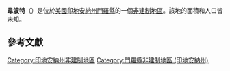 {{noteTA
|G1=USState
|G2=地名
|G3=Unit
}}
{{Infobox settlement
|official_name            = 韋波特
|native_name = Wayport
|settlement_type          = [[非建制地區|非建制地區]]
|image_skyline            = 
|imagesize                = 
|pushpin_map              = USA Indiana
|pushpin_label            = 韋波特
|pushpin_label_position   = top
|pushpin_map_caption      = 韋波特在印地安納州的位置
|subdivision_type         = [[世界政區索引|國家]]
|subdivision_type1        = [[美国州份|州份]]
|subdivision_type2        = [[印地安納州行政区划|縣]]
|subdivision_name         = [[美国|美国]]
|subdivision_name1        = [[印地安納州|印地安納州]]
|subdivision_name2        = [[門羅縣_(印地安納州)|門羅縣]]
|elevation_ft             = 784
|elevation_m              = 239
|area_total_km2           = 
|area_total_sq_mi         = 
|area_land_km2            = 
|area_land_sq_mi          = 
|area_water_km2           = 
|area_water_sq_mi         = 
|population_as_of         = 2010
|population_footnotes     = 
|population_total         = 
|population_metro         = 
|population_density_km2   = auto
|population_density_sq_mi = auto
|timezone                 = [[北美东部时区|北美东部时区]]
|utc_offset               = -5
|coordinates              = {{coord|39|15|58|N|86|31|15|W|display=inline,title}}
| coor_pinpoint           = 
| coordinates_footnotes   = 
|timezone_DST             = EDT
|utc_offset_DST           = -4
|postal_code_type         = [[美國郵區編號|郵區編號]]
|postal_code              = 47404
|area_code                = {{link-en|电话区号812|Area code 812|812}}
|blank_name = [[地名信息系统|GNIS ID]]
|blank_info = 452127<ref name="GNIS">{{cite gnis|452127|Wayport}}</ref>
}}
'''韋波特'''（{{lang-en|Wayport}}）是位於[[美國|美國]][[印地安納州|印地安納州]][[門羅縣_(印地安納州)|門羅縣]]的一個[[非建制地區|非建制地區]]。該地的面積和人口皆未知。

== 參考文獻 ==
{{reflist}}

{{門羅縣 (印地安納州)}}

{{DEFAULTSORT:Wayport}}
[[Category:印地安納州非建制地區|Category:印地安納州非建制地區]]
[[Category:門羅縣非建制地區_(印地安納州)|Category:門羅縣非建制地區 (印地安納州)]]

{{Indiana-geo-stub}}